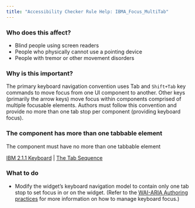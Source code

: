 ```yaml
---
title: "Accessibility Checker Rule Help: IBMA_Focus_MultiTab"
---
```


<div className="toolHelp">
<Row>
<Column colLg={5} colMd={3} colSm={4} className="toolLeft">

### Who does this affect?

* Blind people using screen readers
* People who physically cannot use a pointing device
* People with tremor or other movement disorders

### Why is this important?

The primary keyboard navigation convention uses Tab and `Shift+Tab` key commands to move focus from one UI component to another. Other keys (primarily the arrow keys) move focus within components comprised of multiple focusable elements. Authors must follow this convention and provide no more than one tab stop per component (providing keyboard focus).

</Column>
<Column colLg={11} colMd={5} colSm={4} className="toolMain">

<div id="locLevel"></div>

### The component has more than one tabbable element
The component must have no more than one tabbable element

[IBM 2.1.1 Keyboard](https://www.ibm.com/able/guidelines/ci162/keyboard.html) | [The Tab Sequence](https://www.w3.org/TR/wai-aria-practices-1.1/#kbd_general_between)

<div id="locSnippet"></div>

### What to do
* Modify the widget’s keyboard navigation model to contain only one tab stop to set focus in or on the widget. (Refer to the [WAI-ARIA Authoring practices](https://www.w3.org/TR/wai-aria-practices-1.1/#keyboard) for more information on how to manage keyboard focus.)


</Column>
</Row>
</div>


